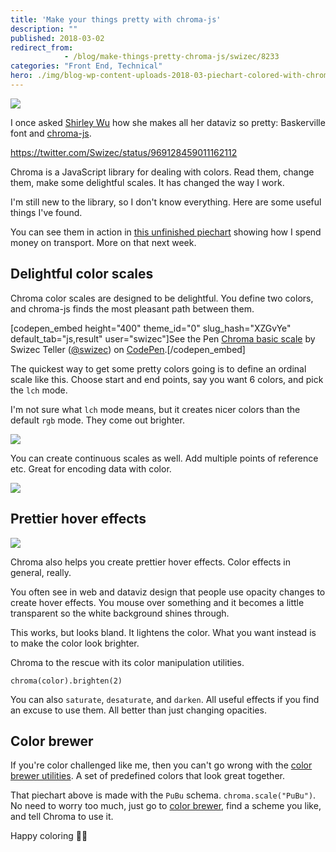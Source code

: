 ```yaml
---
title: 'Make your things pretty with chroma-js'
description: ""
published: 2018-03-02
redirect_from: 
            - /blog/make-things-pretty-chroma-js/swizec/8233
categories: "Front End, Technical"
hero: ./img/blog-wp-content-uploads-2018-03-piechart-colored-with-chromajs.png
---
```

![](./img/blog-wp-content-uploads-2018-03-piechart-colored-with-chromajs.png)



I once asked [Shirley Wu](https://twitter.com/sxywu) how she makes all her dataviz so pretty: Baskerville font and [chroma-js](https://github.com/gka/chroma.js).



https://twitter.com/Swizec/status/969128459011162112



Chroma is a JavaScript library for dealing with colors. Read them, change them, make some delightful scales. It has changed the way I work.



I'm still new to the library, so I don't know everything. Here are some useful things I've found.



You can see them in action in [this unfinished piechart](https://build-bwwgxbfasv.now.sh/) showing how I spend money on transport. More on that next week.



## Delightful color scales



Chroma color scales are designed to be delightful. You define two colors, and chroma-js finds the most pleasant path between them.



\[codepen_embed height="400" theme_id="0" slug_hash="XZGvYe" default_tab="js,result" user="swizec"]See the Pen [Chroma basic scale](https://codepen.io/swizec/pen/XZGvYe/) by Swizec Teller ([@swizec](https://codepen.io/swizec)) on [CodePen](https://codepen.io).\[/codepen_embed]



The quickest way to get some pretty colors going is to define an ordinal scale like this. Choose start and end points, say you want 6 colors, and pick the `lch` mode.



I'm not sure what `lch` mode means, but it creates nicer colors than the default `rgb` mode. They come out brighter.



![](./img/blog-wp-content-uploads-2018-03-lch-vs-rgb.png)



You can create continuous scales as well. Add multiple points of reference etc. Great for encoding data with color.



![](./img/blog-wp-content-uploads-2018-03-continuous-scales.png)



## Prettier hover effects



![](./img/blog-wp-content-uploads-2018-03-hover-effect.gif)



Chroma also helps you create prettier hover effects. Color effects in general, really.



You often see in web and dataviz design that people use opacity changes to create hover effects. You mouse over something and it becomes a little transparent so the white background shines through.



This works, but looks bland. It lightens the color. What you want instead is to make the color look brighter.



Chroma to the rescue with its color manipulation utilities.



```
chroma(color).brighten(2)
```



You can also `saturate`, `desaturate`, and `darken`. All useful effects if you find an excuse to use them. All better than just changing opacities.



## Color brewer



If you're color challenged like me, then you can't go wrong with the [color brewer utilities](http://colorbrewer2.org/#type=sequential&scheme=BuGn&n=3). A set of predefined colors that look great together.



That piechart above is made with the `PuBu` schema. `chroma.scale("PuBu")`. No need to worry too much, just go to [color brewer](http://colorbrewer2.org/#type=sequential&scheme=BuGn&n=3), find a scheme you like, and tell Chroma to use it.



Happy coloring 🙏🏻